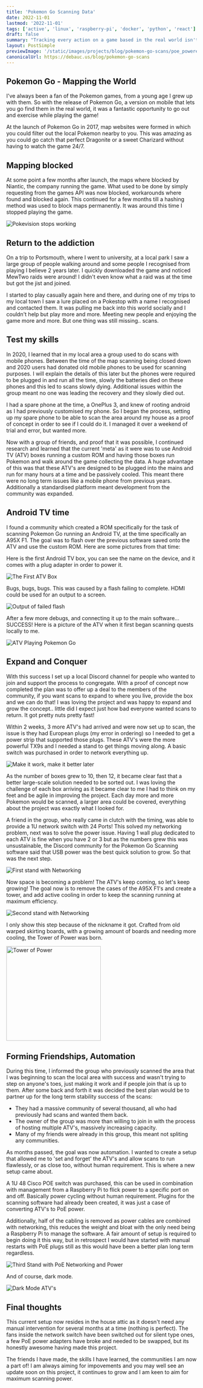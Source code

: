 ```yaml
---
title: 'Pokemon Go Scanning Data'
date: 2022-11-01
lastmod: '2022-11-01'
tags: ['active', 'linux', 'raspberry-pi', 'docker', 'python', 'react']
draft: false
summary: "Tracking every action on a game based in the real world isn't easy, but here's how I and some friends accomplished just that."
layout: PostSimple
previewImage: '/static/images/projects/blog/pokemon-go-scans/poe_powered_atvs.jpg'
canonicalUrl: https://debauc.us/blog/pokemon-go-scans
---
```


## Pokemon Go - Mapping the World

I've always been a fan of the Pokemon games, from a young age I grew up with them. So with the release of Pokemon Go, a version on mobile that lets you go find them in the real world, it was a fantastic opportunity to go out and exercise while playing the game!

At the launch of Pokemon Go in 2017, map websites were formed in which you could filter out the local Pokemon nearby to you. This was amazing as you could go catch that perfect Dragonite or a sweet Charizard without having to watch the game 24/7.

## Mapping blocked

At some point a few months after launch, the maps where blocked by Niantic, the company running the game. What used to be done by simply requesting from the games API was now blocked, workarounds where found and blocked again. This continued for a few months till a hashing method was used to block maps permanently. It was around this time I stopped playing the game.

![Pokevision stops working](/static/images/projects/blog/pokemon-go-scans/pokevision.png)

## Return to the addiction

On a trip to Portsmouth, where I went to university, at a local park I saw a large group of people walking around and some people I recognised from playing I believe 2 years later. I quickly downloaded the game and noticed MewTwo raids were around! I didn't even know what a raid was at the time but got the jist and joined.

I started to play casually again here and there, and during one of my trips to my local town I saw a lure placed on a Pokestop with a name I recognised and contacted them. It was pulling me back into this world socially and I couldn't help but play more and more. Meeting new people and enjoying the game more and more. But one thing was still missing.. scans.

## Test my skills

In 2020, I learned that in my local area a group used to do scans with mobile phones. Between the time of the map scanning being closed down and 2020 users had donated old mobile phones to be used for scanning purposes. I will explain the details of this later but the phones were required to be plugged in and run all the time, slowly the batteries died on these phones and this led to scans slowly dying. Additional issues within the group meant no one was leading the recovery and they slowly died out.

I had a spare phone at the time, a OnePlus 3, and knew of rooting android as I had previously customised my phone. So I began the process, setting up my spare phone to be able to scan the area around my house as a proof of concept in order to see if I could do it. I managed it over a weekend of trial and error, but wanted more.

Now with a group of friends, and proof that it was possible, I continued research and learned that the current 'meta' as it were was to use Android TV (ATV) boxes running a custom ROM and having those boxes run Pokemon and walk around the game collecting the data. A huge advantage of this was that these ATV's are designed to be plugged into the mains and run for many hours at a time and be passively cooled. This meant there were no long term issues like a mobile phone from previous years. Additionally a standardised platform meant development from the community was expanded.

## Android TV time

I found a community which created a ROM specifically for the task of scanning Pokemon Go running an Android TV, at the time specifically an A95X F1. The goal was to flash over the previous software saved onto the ATV and use the custom ROM. Here are some pictures from that time:

Here is the first Android TV box, you can see the name on the device, and it comes with a plug adapter in order to power it.

![The First ATV Box](/static/images/projects/blog/pokemon-go-scans/first_box.jpg)

Bugs, bugs, bugs. This was caused by a flash failing to complete. HDMI could be used for an output to a screen.

![Output of failed flash](/static/images/projects/blog/pokemon-go-scans/bugs.jpg)

After a few more debugs, and connecting it up to the main software... SUCCESS! Here is a picture of the ATV when it first began scanning quests locally to me.

![ATV Playing Pokemon Go](/static/images/projects/blog/pokemon-go-scans/success.jpg)

## Expand and Conquer

With this success I set up a local Discord channel for people who wanted to join and support the process to congregate. With a proof of concept now completed the plan was to offer up a deal to the members of the community, if you want scans to expand to where you live, provide the box and we can do that! I was loving the project and was happy to expand and grow the concept.. little did I expect just how bad everyone wanted scans to return. It got pretty nuts pretty fast!

Within 2 weeks, 3 more ATV's had arrived and were now set up to scan, the issue is they had European plugs (my error in ordering) so I needed to get a power strip that supported those plugs. These ATV's were the more powerful TX9s and I needed a stand to get things moving along. A basic switch was purchased in order to network everything up.

![Make it work, make it better later](/static/images/projects/blog/pokemon-go-scans/first_stand.jpg)

As the number of boxes grew to 10, then 12, it became clear fast that a better large-scale solution needed to be sorted out. I was loving the challenge of each box arriving as it became clear to me I had to think on my feet and be agile in improving the project. Each day more and more Pokemon would be scanned, a larger area could be covered, everything about the project was exactly what I looked for.

A friend in the group, who really came in clutch with the timing, was able to provide a 1U network switch with 24 Ports! This solved my networking problem, next was to solve the power issue. Having 1 wall plug dedicated to each ATV is fine when you have 2 or 3 but as the numbers grew this was unsustainable, the Discord community for the Pokemon Go Scanning software said that USB power was the best quick solution to grow. So that was the next step.

![First stand with Networking](/static/images/projects/blog/pokemon-go-scans/first_stand_with_network.jpg)

Now space is becoming a problem! The ATV's keep coming, so let's keep growing! The goal now is to remove the cases of the A95X F1's and create a tower, and add active cooling in order to keep the scanning running at maximum efficiency.

![Second stand with Networking](/static/images/projects/blog/pokemon-go-scans/second_stand.jpg)

I only show this step because of the nickname it got. Crafted from old warped skirting boards, with a growing amount of boards and needing more cooling, the Tower of Power was born.

<img
  src="/static/images/projects/blog/pokemon-go-scans/tower_of_power.jpg"
  alt="Tower of Power"
  width="250px"
/>

## Forming Friendships, Automation

During this time, I informed the group who previously scanned the area that I was beginning to scan the local area with success and wasn't trying to step on anyone's toes, just making it work and if people join that is up to them. After some back and forth it was decided the best plan would be to partner up for the long term stability success of the scans:

- They had a massive community of several thousand, all who had previously had scans and wanted them back.
- The owner of the group was more than willing to join in with the process of hosting multiple ATV's, massively increasing capacity.
- Many of my friends were already in this group, this meant not spliting any communities.

As months passed, the goal was now automation. I wanted to create a setup that allowed me to 'set and forget' the ATV's and allow scans to run flawlessly, or as close too, without human requirement. This is where a new setup came about.

A 1U 48 Cisco POE switch was purchased, this can be used in combination with management from a Raspberry Pi to flick power to a specific port on and off. Basically power cycling without human requirement. Plugins for the scanning software had already been created, it was just a case of converting ATV's to PoE power.

Additionally, half of the cabling is removed as power cables are combined with networking, this reduces the weight and bloat with the only need being a Raspberry Pi to manage the software. A fair amount of setup is required to begin doing it this way, but in retrospect I would have started with manual restarts with PoE plugs still as this would have been a better plan long term regardless.

![Third Stand with PoE Networking and Power](/static/images/projects/blog/pokemon-go-scans/poe_powered_atvs.jpg)

And of course, dark mode.

![Dark Mode ATV's](/static/images/projects/blog/pokemon-go-scans/poe_powered_atvs_dark_mode.jpg)

## Final thoughts

This current setup now resides in the house attic as it doesn't need any manual intervention for several months at a time (nothing is perfect). The fans inside the network switch have been switched out for silent type ones, a few PoE power adapters have broke and needed to be swapped, but its honestly awesome having made this project.

The friends I have made, the skills I have learned, the communities I am now a part of! I am always aiming for impovements and you may well see an update soon on this project, it continues to grow and I am keen to aim for maximum scanning power.

